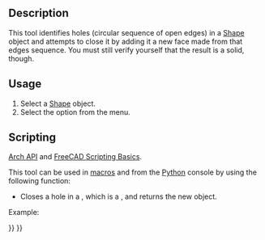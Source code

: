 <languages/>
<translate>

<!--T:10-->
{{Docnav
|[[Arch_RemoveShape|RemoveShape]]
|[[Arch_MergeWalls|MergeWalls]]
|[[BIM_Workbench|BIM]]
|IconL=Arch_RemoveShape.svg
|IconR=Arch_MergeWalls.svg
|IconC=Workbench_BIM.svg
}}

<!--T:1-->
{{GuiCommand
|Name=Arch CloseHoles
|MenuLocation=Utils → Close holes
|Workbenches=[[BIM_Workbench|BIM]]
|SeeAlso=[[Arch_Check|Arch Check]]
}}

==Description== <!--T:2-->

<!--T:3-->
This tool identifies holes (circular sequence of open edges) in a [[Part_Workbench|Shape]] object and attempts to close it by adding it a new face made from that edges sequence. You must still verify yourself that the result is a solid, though.

==Usage== <!--T:4-->

<!--T:5-->
# Select a [[Part_Workbench|Shape]] object.
# Select the {{MenuCommand|Utils → [[Image:Arch_CloseHoles.svg|16px]] Close holes}} option from the menu.

==Scripting== <!--T:6-->

<!--T:15-->
{{Emphasis|See also:}} [[Arch_API|Arch API]] and [[FreeCAD_Scripting_Basics|FreeCAD Scripting Basics]].

<!--T:7-->
This tool can be used in [[Macros|macros]] and from the [[Python|Python]] console by using the following function:
</translate>
{{Code|code=
solid = closeHole(shape)
}}
<translate>

<!--T:8-->
* Closes a hole in a {{incode|shape}}, which is a {{incode|Part.Shape}}, and returns the new {{incode|solid}} object.

<!--T:11-->
Example:
</translate>
{{Code|code=
import FreeCAD, Draft, Arch

Line = Draft.makeWire([FreeCAD.Vector(0, 0, 0),FreeCAD.Vector(2000, 2000, 0)])
Wall = Arch.makeWall(Line, width=150, height=3000)

Box = FreeCAD.ActiveDocument.addObject("Part::Box", "Box")
Box.Length = 900
Box.Width = 450
Box.Height = 2000
FreeCAD.ActiveDocument.recompute()

Draft.rotate(Box, 45)
Draft.move(Box, FreeCAD.Vector(1000, 700, 0))

Arch.removeComponents(Box, Wall)
FreeCAD.ActiveDocument.recompute() 

solid = Arch.closeHole(Wall.Shape)
}}
<translate>


<!--T:12-->
{{Docnav
|[[Arch_RemoveShape|RemoveShape]]
|[[Arch_MergeWalls|MergeWalls]]
|[[BIM_Workbench|BIM]]
|IconL=Arch_RemoveShape.svg
|IconR=Arch_MergeWalls.svg
|IconC=Workbench_BIM.svg
}}

</translate>
{{BIM_Tools_navi{{#translation:}}}}
{{Userdocnavi{{#translation:}}}}